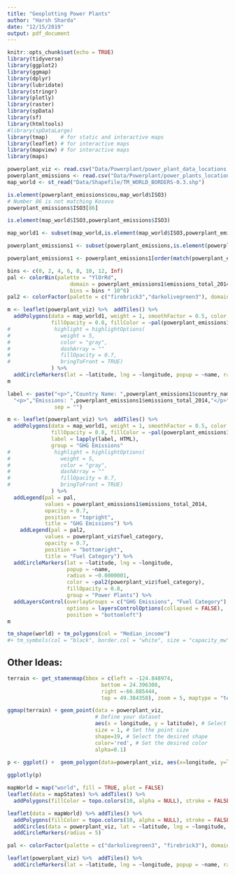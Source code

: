 ```yaml
---
title: "Geoplotting Power Plants"
author: "Harsh Sharda"
date: "12/15/2019"
output: pdf_document
---
```


```r
knitr::opts_chunk$set(echo = TRUE)
library(tidyverse)
library(ggplot2)
library(ggmap)
library(dplyr)
library(lubridate)
library(stringr)
library(plotly)
library(raster)
library(spData)
library(sf)
library(htmltools)
#library(spDataLarge)
library(tmap)    # for static and interactive maps
library(leaflet) # for interactive maps
library(mapview) # for interactive maps
library(maps)
```


```r
powerplant_viz <- read.csv("Data/Powerplant/power_plant_data_locations.csv")
powerplant_emissions <- read.csv("Data/Powerplant/power_plants_locations_emissions.csv")
map_world <- st_read("Data/Shapefile/TM_WORLD_BORDERS-0.3.shp")
```


```r
is.element(powerplant_emissions$cou,map_world$ISO3)
# Number 86 is not matching Kosovo
powerplant_emissions$ISO3[86]
```

```r
is.element(map_world$ISO3,powerplant_emissions$ISO3)
```

```r
map_world1 <- subset(map_world,is.element(map_world$ISO3,powerplant_emissions$ISO3))
```

```r
powerplant_emissions1 <- subset(powerplant_emissions,is.element(powerplant_emissions$ISO3,map_world1$ISO3))
```


```r
powerplant_emissions1 <- powerplant_emissions1[order(match(powerplant_emissions1$ISO3,map_world1$ISO3)),]
```

```r
bins <- c(0, 2, 4, 6, 8, 10, 12, Inf)
pal <- colorBin(palette = "YlOrRd",
                    domain = powerplant_emissions1$emissions_total_2014,
                    bins = bins * 10^6)
pal2 <- colorFactor(palette = c("firebrick3","darkolivegreen3"), domain = powerplant_viz$fuel_category)

```

```r
m <- leaflet(powerplant_viz) %>%  addTiles() %>%
  addPolygons(data = map_world1, weight = 1, smoothFactor = 0.5, color = "white",
              fillOpacity = 0.8, fillColor = ~pal(powerplant_emissions1$emissions_total_2014)
#              highlight = highlightOptions(
#                weight = 5,
#                color = "gray",
#                dashArray = ""
#                fillOpacity = 0.7,
#                bringToFront = TRUE)
              ) %>%
  addCircleMarkers(lat = ~latitude, lng = ~longitude, popup = ~name, radius = ~0.0000001,color = ~pal2(powerplant_viz$fuel_category), fillOpacity = 0.8)
m
```

```r
label <- paste("<p>","Country Name: ",powerplant_emissions1$country_name,"</p>",
  "<p>","Emissions: ",powerplant_emissions1$emissions_total_2014,"</p>",
               sep = "")
```

```r
m <- leaflet(powerplant_viz) %>%  addTiles() %>%
  addPolygons(data = map_world1, weight = 1, smoothFactor = 0.5, color = "white",
              fillOpacity = 0.8, fillColor = ~pal(powerplant_emissions1$emissions_total_2014),
              label = lapply(label, HTML),
              group = "GHG Emissions"
#              highlight = highlightOptions(
#                weight = 5,
#                color = "gray",
#                dashArray = ""
#                fillOpacity = 0.7,
#                bringToFront = TRUE)
              ) %>%
  addLegend(pal = pal,
            values = powerplant_emissions1$emissions_total_2014,
            opacity = 0.7,
            position = "topright",
            title = "GHG Emissions") %>%
    addLegend(pal = pal2,
            values = powerplant_viz$fuel_category,
            opacity = 0.7,
            position = "bottomright",
            title = "Fuel Category") %>%
  addCircleMarkers(lat = ~latitude, lng = ~longitude,
                   popup = ~name,
                   radius = ~0.0000001,
                   color = ~pal2(powerplant_viz$fuel_category),
                   fillOpacity = 0.8,
                   group = "Power Plants") %>%
  addLayersControl(overlayGroups = c("GHG Emissions", "Fuel Category"),
                   options = layersControlOptions(collapsed = FALSE),
                   position = "bottomleft")
m
```

```r
tm_shape(world) + tm_polygons(col = "Median_income")
#+ tm_symbols(col = "black", border.col = "white", size = "capacity_mw")
```

## Other Ideas:


```r
terrain <- get_stamenmap(bbox = c(left = -124.848974, 
                              bottom = 24.396308, 
                              right =-66.885444, 
                              top = 49.384358), zoom = 5, maptype = "terrain")
```

```r
ggmap(terrain) + geom_point(data = powerplant_viz,
                            # Define your dataset
                            aes(x = longitude, y = latitude), # Select the latitude and longitude columns
                            size = 1, # Set the point size
                            shape=19, # Select the desired shape
                            color='red', # Set the desired color
                            alpha=0.1)
```

```r
p <- ggplot() +  geom_polygon(data=powerplant_viz, aes(x=longitude, y=latitude),  color="white", lwd = .25)
 
ggplotly(p)
```

```r
mapWorld = map("world", fill = TRUE, plot = FALSE)
leaflet(data = mapStates) %>% addTiles() %>%
  addPolygons(fillColor = topo.colors(10, alpha = NULL), stroke = FALSE)
```

```r
leaflet(data = mapWorld) %>% addTiles() %>%
  addPolygons(fillColor = topo.colors(10, alpha = NULL), stroke = FALSE) %>%
  addCircles(data = powerplant_viz, lat = ~latitude, lng = ~longitude, popup = ~name) %>%
  addCircleMarkers(radius = 5)
```

```r
pal <- colorFactor(palette = c("darkolivegreen3", "firebrick3"), domain = powerplant_viz$fuel_category)

leaflet(powerplant_viz) %>%  addTiles() %>%
  addCircleMarkers(lat = ~latitude, lng = ~longitude, popup = ~name, radius = ~0.0000001,color = ~pal(fuel_category), fillOpacity = 0.8)
```

